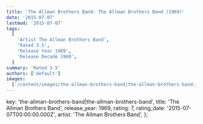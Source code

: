 ```yaml
---
title: 'The Allman Brothers Band: The Allman Brothers Band (1969)'
date: '2015-07-07'
lastmod: '2015-07-07'
tags:
  [
    'Artist The Allman Brothers Band',
    'Rated 3.5',
    'Release Year 1969',
    'Release Decade 1960',
  ]
summary: 'Rated 3.5'
authors: ['default']
images:
  ['/content/images/the-allman-brothers-band|the-allman-brothers-band.jpg']
---
```


  key: 'the-allman-brothers-band|the-allman-brothers-band',
  title: 'The Allman Brothers Band',
  release_year: 1969,
  rating: 7,
  rating_date: '2015-07-07T00:00:00.000Z',
  artist: 'The Allman Brothers Band',
};

<MusicRating data={data} />
